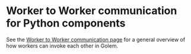 
# Worker to Worker communication for Python components

See the [Worker to Worker communication page](docs/concepts-worker-to-worker-communication) for a general overview of how workers can invoke each other in Golem.
